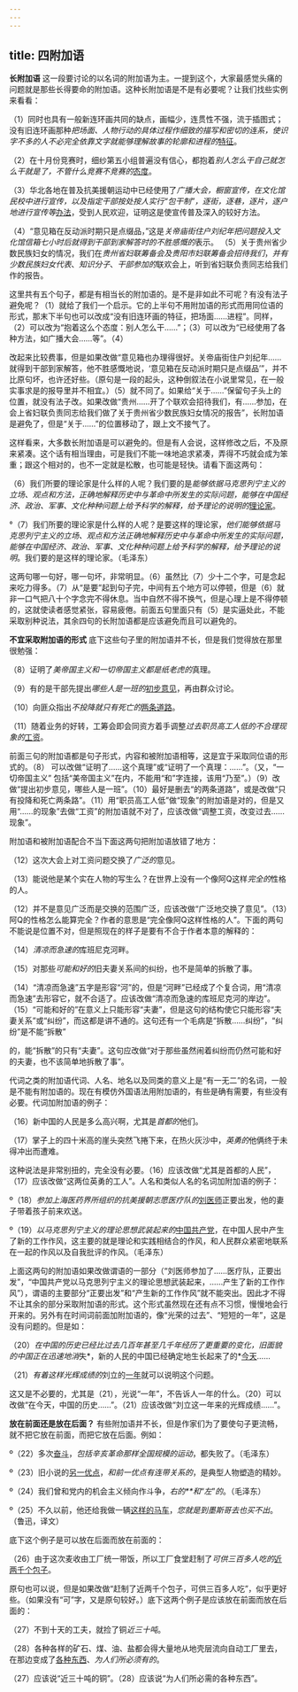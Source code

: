 ```yaml
---
---
---
```

title: 四附加语
---



**长附加语** 这一段要讨论的以名词的附加语为主。一提到这个，大家最感觉头痛的问题就是那些长得要命的附加语。这种长附加语是不是有必要呢？让我们找些实例来看看：

（1）同时也具有一般新连环画共同的缺点，画幅少，连贯性不强，流于插图式；没有旧连环画那种*把场面、人物行动的具体过程作细致的描写和密切的连系，使识字不多的人不必完全依靠文字就能够理解故事的轮廓和进程的*<u>特征</u>。

（2）在十月份竞赛时，细纱第五小组普遍没有信心，都抱着*别人怎么干自己就怎么干就是了，不管什么竞赛不竞赛的*<u>态度</u>。

（3）华北各地在普及抗美援朝运动中已经使用了*广播大会，橱窗宣传，在文化馆民校中进行宣传，以及指定干部按处按人实行“包干制”，逐街，逐巷，逐片，逐户地进行宣传等*<u>办法</u>，受到人民欢迎，证明这是使宣传普及深入的较好方法。

（4）“意见箱在反动派时期只是点缀品，”这是*关帝庙街住户刘纪年把问题投入文化馆信箱七小时后就得到干部到家解答时的不胜感慨的*表示。
（5）关于贵州省少数民族妇女的情况，我们在*贵州省妇联筹备会及贵阳市妇联筹备会招待我们*，*并有少数民族妇女代表*、*知识分子*、*干部参加的*联欢会上，听到省妇联负责同志给我们作的报告。

这里共有五个句子，都是有相当长的附加语的。是不是非如此不可呢？有没有法子避免呢？（1）就给了我们一个启示。它的上半句不用附加语的形式而用同位语的形式，那末下半句也可以改成“没有旧连环画的特征，把场面……进程”。同样，（2）可以改为“抱着这么个态度：别人怎么干……”；（3）可以改为“已经使用了各种方法，如广播大会……等”。（4）


改起来比较费事，但是如果改做“意见箱也办理得很好。关帝庙街住户刘纪年……就得到干部到家解答，他不胜感慨地说，‘意见箱在反动派时期只是点缀品’”，并不比原句坏，也许还好些。（原句是一段的起头，这种倒叙法在小说里常见，在一般实事求是的报导里并不相宜。）（5）就不同了。如果给“关于……”保留句子头上的位置，就没有法子改。如果改做“贵州……开了个联欢会招待我们，有……参加，在会上省妇联负责同志给我们做了关于贵州省少数民族妇女情况的报告”，长附加语是避免了，但是“关于……”的位置移动了，跟上文不接气了。

这样看来，大多数长附加语是可以避免的。但是有人会说，这样修改之后，不及原来紧凑。这个话有相当理由，可是我们不能一味地追求紧凑，弄得不巧就会成为笨重；跟这个相对的，也不一定就是松散，也可能是轻快。请看下面这两句：

（6）我们所要的理论家是什么样的人呢？我们要的是*能够依据马克思列宁主义的立场、观点和方法，正确地解释历史中与革命中所发生的实际问题，能够在中国经济、政治、军事、文化种种问题上给予科学的解释，给予理论的说明的*<u>理论家</u>。

°（7）我们所要的理论家是什么样的人呢？是要这样的理论家，*他们能够依据马克思列宁主义的立场、观点和方法正确地解释历史中与革命中所发生的实际问题，能够在中国经济、政治、军事、文化种种问题上给予科学的解释，给予理论的说明*。我们要的是这样的理论家。（毛泽东）

这两句哪一句好，哪一句坏，非常明显。（6）虽然比（7）少十二个字，可是念起来吃力得多。（7）从“是要”起到句子完，中间有五个地方可以停顿，但是（6）就非一口气把八十个字念完不得休息。当中自然不得不换气，但是心理上是不得停顿的，这就使读者感觉紧张，容易疲倦。前面五句里面只有（5）是实逼处此，不能采取别种说法，其余四句的长附加语都是应该避免而且可以避免的。

**不宜采取附加语的形式** 底下这些句子里的附加语并不长，但是我们觉得放在那里很勉强：

（8）证明了*美帝国主义和一切帝国主义都是纸老虎的*真理。

（9）有的是干部先提出*哪些人是一班的*<u>初步意见</u>，再由群众讨论。

（10）向匪众指出*不投降就只有死亡的*<u>两条道路</u>。

（11）随着业务的好转，工筹会即会同资方着手调整*过去职员高工人低的不合理现象的*<u>工资</u>。

前面三句的附加语都是句子形式，内容和被附加语相等，这是宜于采取同位语的形式的。（8）
可以改做“证明了……这个真理”或“证明了一个真理：……”。（又，“一切帝国主义”
包括“美帝国主义”在内，不能用“和”字连接，该用“乃至”。）（9）改做“提出初步意见，哪些人是一班”。（10）最好是删去“的两条道路”，或是改做“只有投降和死亡两条路”。（11）用“职员高工人低”做“现象”的附加语是对的，但是又用“……的现象”去做“工资”的附加语就不对了，应该改做“调整工资，改变过去……现象”。

附加语和被附加语配合不当下面这两句把附加语放错了地方：


（12）这次大会上对工资问题交换了*广泛的*意见。

（13）能说他是某个实在人物的写生么？在世界上没有一个像阿Q这样*完全的*性格的人。

（12）并不是意见广泛而是交换的范围广泛，应该改做“广泛地交换了意见”。（13）阿Q的性格怎么能算完全？作者的意思是“完全像阿Q这样性格的人”。下面的两句不能说是位置不对，但是照现在的样子是要有不合于作者本意的解释的：

（14）*清凉而急速的*库班尼克河畔。

（15）对那些*可能和好的*旧夫妻关系间的纠纷，也不是简单的拆散了事。

（14）“清凉而急速”五字是形容“河”的，但是“河畔”已经成了个复合词，用“清凉而急速”去形容它，就不合适了。应该改做“清凉而急速的库班尼克河的岸边”。（15）“可能和好的”在意义上只能形容“夫妻”，但是这句的结构使它只能形容“夫妻关系”或“纠纷”，而这都是讲不通的。这句还有一个毛病是“拆散……纠纷”，“纠纷”是不能“拆散”

的，能“拆散”的只有“夫妻”。这句应改做“对于那些虽然闹着纠纷而仍然可能和好的夫妻，也不该简单地拆散了事”。

代词之类的附加语代词、人名、地名以及同类的意义上是“有一无二”的名词，一般是不能有附加语的。现在有模仿外国语法用附加语的，有些是确有需要，有些没有必要。代词加附加语的例子：

（16）新中国的人民是多么高兴啊，尤其是*首都的*他们。

（17）掌子上的四十米高的崖头突然飞捲下来，在热火灰沙中，*英勇的*他俩终于未得冲出而遭难。

这种说法是非常别扭的，完全没有必要。（16）应该改做“尤其是首都的人民”，（17）应该改做“这两位英勇的工人”。人名和类似人名的名词加附加语的例子：

º（18）*参加上海医药界所组织的抗美援朝志愿医疗队的*<u>刘医师</u>正要出发，他的妻子带着孩子前来欢送。

º（19）*以马克思列宁主义的理论思想武装起来的*<u>中国共产党</u>，在中国人民中产生了新的工作作风，这主要的就是理论和实践相结合的作风，和人民群众紧密地联系在一起的作风以及自我批评的作风。（毛泽东）

上面这两句的附加语如果改做谓语的一部分（“刘医师参加了……医疗队，正要出发”，“中国共产党以马克思列宁主义的理论思想武装起来，……产生了新的工作作风”），谓语的主要部分“正要出发”和“产生新的工作作风”就不能突出。因此才不得不让其余的部分采取附加语的形式。这个形式虽然现在还有点不习惯，慢慢地会行开来的。另外有在时间词前面加附加语的，像“光荣的过去”、“短短的一年”，这是没有问题的。但是如：

（20）*在中国的历史已经比过去几百年甚至几千年经历了更重要的变化，旧面貌的中国正在迅速地消*失*，新的人民的中国已经确定地生长起来了的*<u>今天</u>……


（21）*有着这样光辉成绩的*刘立的<u>一年</u>就可以说明这个问题。

这又是不必要的，尤其是（21），光说“一年”，不告诉人一年的什么。（20）可以改做“在今天，中国的历史……”。（21）应该改做“刘立这一年来的光辉成绩……”。

**放在前面还是放在后面？** 有些附加语并不长，但是作家们为了要使句子更流畅，就不把它放在前面，而把它放在后面。例如：

º（22）多次<u>奋斗</u>，*包括辛亥革命那样全国规模的运动*，都失败了。（毛泽东）

º（23）旧小说的<u>另一优点</u>，*和前一优点有连带关系的*，是典型人物塑造的精妙。

º（24）我们曾和党内的机会主义倾向作斗争，*右的**和*“*左*”*的*。（毛泽东）

º（25）不久以前，他还给我做一辆<u>这样的马车</u>，*您就是到墨斯哥去也买不出*。（鲁迅，译文）

底下这个例子是可以放在后面而放在前面的：

（26）由于这次麦收由工厂统一带饭，所以工厂食堂赶制了*可供三百多人吃的*<u>近两千个包子</u>。

原句也可以说，但是如果改做“赶制了近两千个包子，可供三百多人吃”，似乎更好些。（如果没有“可”字，又是原句较好。）底下这两个例子是应该放在前面而放在后面的：

（27）不到十天的工夫，就捡了铜*近三十吨*。

（28）各种各样的矿石、煤、油、盐都会得大量地从地壳层流向自动工厂里去，在那边变成了<u>各种东西</u>、*为人们所必须有的*。

（27）应该说“近三十吨的铜”。（28）应该说“为人们所必需的各种东西”。